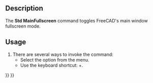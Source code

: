 <languages/>

{{Docnav
|[[Std_PerspectiveCamera|PerspectiveCamera]]
|[[Std_ViewFitAll|ViewFitAll]]
|[[Std_View_Menu|Std View Menu]]
|IconL=Std_PerspectiveCamera.svg
|IconR=Std_ViewFitAll.svg
|IconC=Freecad.svg
}}

{{GuiCommand
|Name=Std MainFullscreen
|MenuLocation=View → Fullscreen
|Workbenches=All
|Shortcut={{KEY|Alt}}+{{KEY|F11}}
|SeeAlso=[[Std_ViewFullscreen|Std ViewFullscreen]]
}}

==Description==

The '''Std MainFullscreen''' command toggles FreeCAD's main window fullscreen mode.

==Usage==

# There are several ways to invoke the command:
#* Select the {{MenuCommand|View → [[Image:Std_MainFullscreen.svg|16px]] Fullscreen}} option from the menu.
#* Use the keyboard shortcut: {{KEY|Alt}}+{{KEY|F11}}.


{{Docnav
|[[Std_PerspectiveCamera|PerspectiveCamera]]
|[[Std_ViewFitAll|ViewFitAll]]
|[[Std_View_Menu|Std View Menu]]
|IconL=Std_PerspectiveCamera.svg
|IconR=Std_ViewFitAll.svg
|IconC=Freecad.svg
}}

{{Std_Base_navi{{#translation:}}}}
{{Userdocnavi{{#translation:}}}}